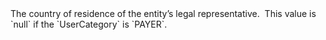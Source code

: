   

  
<ResponseField name="LegalRepresentativeCountryOfResidence" type="string" >    
The country of residence of the entity’s legal representative.   
This value is `null` if the `UserCategory` is `PAYER`.  
</ResponseField>